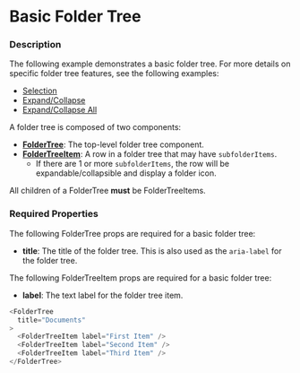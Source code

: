 
# Basic Folder Tree

### Description

The following example demonstrates a basic folder tree. For more details on specific folder tree
features, see the following examples:
* [Selection](./folder-tree-selection)
* [Expand/Collapse](./folder-tree-expand-collapse)
* [Expand/Collapse All](./folder-tree-expand-collapse-all)

A folder tree is composed of two components:
* **[FolderTree](../about#foldertree-props-table)**: The top-level folder tree component.
* **[FolderTreeItem](../about#foldertreeitem-props-table)**: A row in a folder tree that may have `subfolderItems`.
  * If there are 1 or more `subfolderItems`, the row will be expandable/collapsible and display a folder icon.

All children of a FolderTree **must** be FolderTreeItems.

### Required Properties

The following FolderTree props are required for a basic folder tree:
* **title**: The title of the folder tree. This is also used as the `aria-label` for the folder tree.

The following FolderTreeItem props are required for a basic folder tree:
* **label**: The text label for the folder tree item.

```js
<FolderTree
  title="Documents"
>
  <FolderTreeItem label="First Item" />
  <FolderTreeItem label="Second Item" />
  <FolderTreeItem label="Third Item" />
</FolderTree>
```

<BasicFolderTree />
